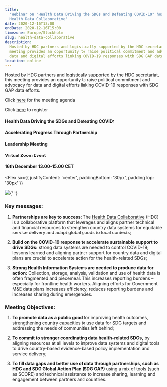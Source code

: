 ```yaml
---
title:
  'Webinar on "Health Data Driving the SDGs and Defeating COVID-19" hosted by
  Health Data Collaborative'
date: 2020-12-16T13:00
endDate: 2020-12-16T15:00
timezone: Europe/Stockholm
slug: health-data-collaborative
description:
  Hosted by HDC partners and logistically supported by the HDC secretariat, this
  meeting provides an opportunity to raise political commitment and advocacy for
  data and digital efforts linking COVID-19 responses with SDG GAP data efforts.
location: online
---
```



Hosted by HDC partners and logistically supported by the HDC secretariat, this
meeting provides an opportunity to raise political commitment and advocacy for
data and digital efforts linking COVID-19 responses with SDG GAP data efforts.

Click
[here](https://www.healthdatacollaborative.org/fileadmin/uploads/hdc/Documents/2020/HDC_Leadership_Event_Agenda_As_of_Dec4.pdf)
for the meeting agenda

Click [here](https://bit.ly/3m5D15m) to register

#### Health Data Driving the SDGs and Defeating COVID:

#### Accelerating Progress Through Partnership

#### Leadership Meeting

#### Virtual Zoom Event

#### 16th December 13.00-15.00 CET

<Flex
  sx={{ justifyContent: 'center', paddingBottom: '30px', paddingTop: '30px' }}
>
  <Image src="/health-data-collaborative-flyer.jpg" />{' '}
</Flex>

### Key messages:

1. **Partnerships are key to success:** The
   [Health Data Collaborative](https://www.healthdatacollaborative.org/) (HDC)
   is a collaborative platform that leverages and aligns partner technical and
   financial resources to strengthen country data systems for equitable service
   delivery and adapt global goods to local contexts;

1. **Build on the COVID-19 response to accelerate sustainable support to drive
   SDGs:** strong data systems are needed to control COVID-19; lessons learned
   and aligning partner support for country data and digital plans are crucial
   to accelerate action for the health-related SDGs;

1. **Strong Health Information Systems are needed to produce data for action:**
   Collection, storage, analysis, validation and use of health data is often
   fragmented and piecemeal. This increases reporting burdens – especially for
   frontline health workers. Aligning efforts for Government M&E data plans
   increases efficiency, reduces reporting burdens and increases sharing during
   emergencies.

### Meeting Objectives:

1. **To promote data as a public good** for improving health outcomes,
   strengthening country capacities to use data for SDG targets and addressing
   the needs of communities left behind;

1. **To commit to stronger coordinating data health-related SDGs,** by aligning
   resources at all levels to improve data systems and digital tools to drive
   country-based evidence-based policy implementation and service delivery;

1. **To fill data gaps and better use of data through partnerships, such as HDC
   and SDG Global Action Plan (SDG GAP)** using a mix of tools (such as SCORE)
   and technical assistance to increase sharing, learning and engagement between
   partners and countries.
